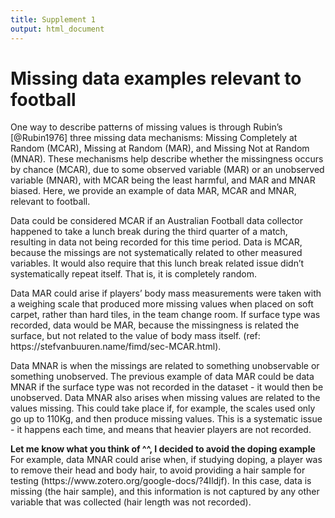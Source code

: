 ```yaml
---
title: Supplement 1
output: html_document
---
```


# Missing data examples relevant to football

One way to describe patterns of missing values is through Rubin's [@Rubin1976]
three missing data mechanisms: Missing Completely at Random (MCAR), Missing at
Random (MAR), and Missing Not at Random (MNAR). These mechanisms help describe
whether the missingness occurs by chance (MCAR), due to some observed variable
(MAR) or an unobserved variable (MNAR), with MCAR being the least harmful, and
MAR and MNAR biased. Here, we provide an example of data MAR, MCAR and MNAR,
relevant to football.

Data could be considered MCAR if an Australian Football data collector happened
to take a lunch break during the third quarter of a match, resulting in data not
being recorded for this time period. Data is MCAR, because the missings are not
systematically related to other measured variables. It would also require that this lunch break related issue didn't systematically repeat itself. That is, it is completely random.

Data MAR could arise if players' body mass measurements were taken with a
weighing scale that produced more missing values when placed on soft carpet,
rather than hard tiles, in the team change room. If surface type was recorded,
data would be MAR, because the missingness is related the surface, but not
related to the value of body mass itself. (ref:
https://stefvanbuuren.name/fimd/sec-MCAR.html).

Data MNAR is when the missings are related to something unobservable or something unobserved. The previous example of data MAR could be data MNAR if the surface type was not recorded in the dataset - it would then be unobserved. Data MNAR also arises when missing values are related to the values missing. This could take place if, for example, the scales used only go up to 110Kg, and then produce missing values. This is a systematic issue - it happens each time, and means that heavier players are not recorded.


**Let me know what you think of ^^, I decided to avoid the doping example**
For example, data MNAR could arise when, if studying doping, a player 
was to remove their head and body hair, to avoid providing a hair sample for testing 
(https://www.zotero.org/google-docs/?4Ildjf). In this case, data is missing (the hair sample), 
and this information is not captured by any other variable that was collected 
(hair length was not recorded).